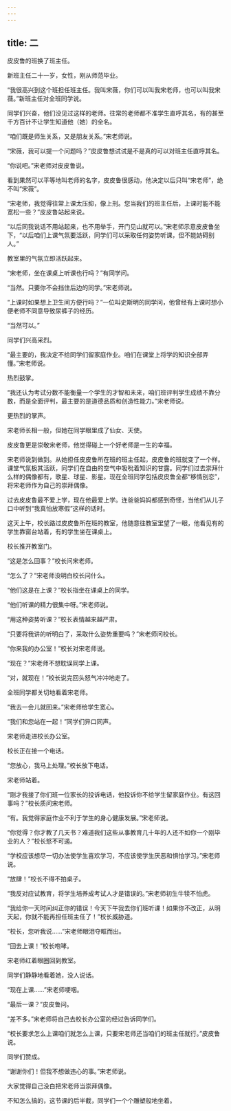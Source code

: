 ```yaml
---
---
---
```

title: 二
---



皮皮鲁的班换了班主任。

新班主任二十一岁，女性，刚从师范毕业。

“我很高兴到这个班担任班主任。我叫宋薇，你们可以叫我宋老师，也可以叫我宋薇。”新班主任对全班同学说。

同学们兴奋，他们没见过这样的老师。往常的老师都不准学生直呼其名，有的甚至千方百计不让学生知道他（她）的全名。

“咱们既是师生关系，又是朋友关系。”宋老师说。

“宋薇，我可以提一个问题吗？”皮皮鲁想试试是不是真的可以对班主任直呼其名。

“你说吧。”宋老师对皮皮鲁说。

看到果然可以平等地叫老师的名字，皮皮鲁很感动，他决定以后只叫“宋老师”，绝不叫“宋薇”。

“宋老师，我觉得往常上课太压抑，像上刑。您当我们的班主任后，上课时能不能宽松一些？”皮皮鲁站起来说。

“以后同我说话不用站起来，也不用举手，开门见山就可以。”宋老师示意皮皮鲁坐下，“以后咱们上课气氛要活跃，同学们可以采取任何姿势听课，但不能妨碍别人。”

教室里的气氛立即活跃起来。

“宋老师，坐在课桌上听课也行吗？”有同学问。

“当然。只要你不会挡住后边的同学。”宋老师说。

“上课时如果想上卫生间方便行吗？”一位叫史斯明的同学问，他曾经有上课时想小便老师不同意导致尿裤子的经历。

“当然可以。”

同学们兴高采烈。

“最主要的，我决定不给同学们留家庭作业。咱们在课堂上将学的知识全部弄懂。”宋老师说。

热烈鼓掌。

“我还认为考试分数不能衡量一个学生的才智和未来，咱们班评判学生成绩不靠分数，而是全面评判，最主要的是道德品质和创造性能力。”宋老师说。

更热烈的掌声。

宋老师长相一般，但她在同学眼里成了仙女、天使。

皮皮鲁更是崇敬宋老师，他觉得碰上一个好老师是一生的幸福。

宋老师说到做到。从她担任皮皮鲁所在班的班主任起，皮皮鲁的班就变了一个样。课堂气氛极其活跃，同学们在自由的空气中吸吮着知识的甘露。同学们过去崇拜什么样的偶像都有，歌星、球星、影星。现在全班同学包括皮皮鲁全都“移情别恋”，将宋老师作为自己的崇拜偶像。

过去皮皮鲁最不爱上学，现在他最爱上学。连爸爸妈妈都感到奇怪，当他们从儿子口中听到“我真怕放寒假”这样的话时。

这天上午，校长路过皮皮鲁所在班的教室，他随意往教室里望了一眼，他看见有的学生靠窗台站着，有的学生坐在课桌上。

校长推开教室门。

“这是怎么回事？”校长问宋老师。

“怎么了？”宋老师没明白校长问什么。

“他们这是在上课？”校长指坐在课桌上的同学。

“他们听课的精力很集中呀。”宋老师说。

“用这种姿势听课？”校长表情越来越严肃。

“只要将我讲的听明白了，采取什么姿势重要吗？”宋老师问校长。

“你来我的办公室！”校长对宋老师说。

“现在？”宋老师不想耽误同学上课。

“对，就现在！”校长说完回头怒气冲冲地走了。

全班同学都关切地看着宋老师。

“我去一会儿就回来。”宋老师给学生宽心。

“我们和您站在一起！”同学们异口同声。

宋老师走进校长办公室。

校长正在接一个电话。

“您放心，我马上处理。”校长放下电话。

宋老师站着。

“刚才我接了你们班一位家长的投诉电话，他投诉你不给学生留家庭作业。有这回事吗？”校长质问宋老师。

“有。我觉得家庭作业不利于学生的身心健康发展。”宋老师说。

“你觉得？你才教了几天书？难道我们这些从事教育几十年的人还不如你一个刚毕业的人？”校长怒不可遏。

“学校应该想尽一切办法使学生喜欢学习，不应该使学生厌恶和惧怕学习。”宋老师说。

“放肆！”校长不得不拍桌子。

“我反对应试教育，将学生培养成考试人才是错误的。”宋老师初生牛犊不怕虎。

“我给你一天时间纠正你的错误！今天下午我去你们班听课！如果你不改正，从明天起，你就不能再担任班主任了！”校长威胁道。

“校长，您听我说……”宋老师眼泪夺眶而出。

“回去上课！”校长咆哮。

宋老师红着眼圈回到教室。

同学们静静地看着她，没人说话。

“现在上课……”宋老师哽咽。

“最后一课？”皮皮鲁问。

“差不多。”宋老师将自己去校长办公室的经过告诉同学们。

“校长要求怎么上课咱们就怎么上课，只要宋老师还当咱们的班主任就行。”皮皮鲁说。

同学们赞成。

“谢谢你们！但我不想做违心的事。”宋老师说。

大家觉得自己没白把宋老师当崇拜偶像。

不知怎么搞的，这节课的后半截，同学们一个个雕塑般地坐着。
